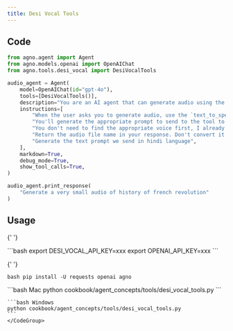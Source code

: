 ```yaml
---
title: Desi Vocal Tools
---
```


## Code

```python cookbook/agent_concepts/tools/desi_vocal_tools.py
from agno.agent import Agent
from agno.models.openai import OpenAIChat
from agno.tools.desi_vocal import DesiVocalTools

audio_agent = Agent(
    model=OpenAIChat(id="gpt-4o"),
    tools=[DesiVocalTools()],
    description="You are an AI agent that can generate audio using the DesiVocal API.",
    instructions=[
        "When the user asks you to generate audio, use the `text_to_speech` tool to generate the audio.",
        "You'll generate the appropriate prompt to send to the tool to generate audio.",
        "You don't need to find the appropriate voice first, I already specified the voice to user.",
        "Return the audio file name in your response. Don't convert it to markdown.",
        "Generate the text prompt we send in hindi language",
    ],
    markdown=True,
    debug_mode=True,
    show_tool_calls=True,
)

audio_agent.print_response(
    "Generate a very small audio of history of french revolution"
)
```

## Usage

<Steps>
  <Snippet file="create-venv-step.mdx" />

{' '}

<Step title="Set your API key">
  ```bash export DESI_VOCAL_API_KEY=xxx export OPENAI_API_KEY=xxx ```
</Step>

{' '}

<Step title="Install libraries">```bash pip install -U requests openai agno ```</Step>

  <Step title="Run Agent">
    <CodeGroup>
    ```bash Mac
    python cookbook/agent_concepts/tools/desi_vocal_tools.py
    ```

    ```bash Windows
    python cookbook/agent_concepts/tools/desi_vocal_tools.py
    ```
    </CodeGroup>

  </Step>
</Steps>
